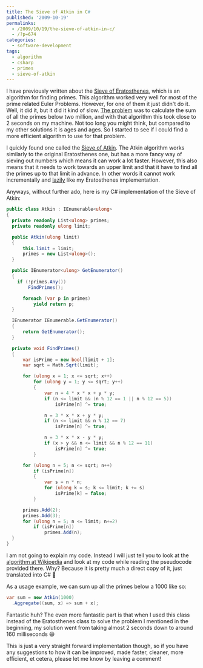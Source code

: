 ---
title: The Sieve of Atkin in C#
published: '2009-10-19'
permalinks:
  - /2009/10/19/the-sieve-of-atkin-in-c/
  - /?p=674
categories:
  - software-development
tags:
  - algorithm
  - csharp
  - primes
  - sieve-of-atkin
---

I have previously written about the [Sieve of Eratosthenes](/?p=626), which is an algorithm for finding primes. This algorithm worked very well for most of the prime related Euler Problems. However, for one of them it just didn't do it. Well, it did it, but it did it kind of slow. [The problem](/?p=543 'Problem 10') was to calculate the sum of all the primes below two million, and with that algorithm this took close to 2 seconds on my machine. Not too long you might think, but compared to my other solutions it is ages and ages. So I started to see if I could find a more efficient algorithm to use for that problem.

I quickly found one called the [Sieve of Atkin](https://en.wikipedia.org/wiki/Sieve_of_Atkin). The Atkin algorithm works similarly to the original Eratosthenes one, but has a more fancy way of sieving out numbers which means it can work a lot faster. However, this also means that it needs to work towards an upper limit and that it have to find all the primes up to that limit in advance. In other words it cannot work incrementally and [lazily](https://en.wikipedia.org/wiki/Lazy_loading) like my Eratosthenes implementation.

Anyways, without further ado, here is my C# implementation of the Sieve of Atkin:

```csharp
public class Atkin : IEnumerable<ulong>
{
  private readonly List<ulong> primes;
  private readonly ulong limit;

  public Atkin(ulong limit)
  {
      this.limit = limit;
      primes = new List<ulong>();
  }

  public IEnumerator<ulong> GetEnumerator()
  {
    if (!primes.Any())
        FindPrimes();

      foreach (var p in primes)
          yield return p;
  }

  IEnumerator IEnumerable.GetEnumerator()
  {
      return GetEnumerator();
  }

  private void FindPrimes()
  {
      var isPrime = new bool[limit + 1];
      var sqrt = Math.Sqrt(limit);

      for (ulong x = 1; x <= sqrt; x++)
          for (ulong y = 1; y <= sqrt; y++)
          {
              var n = 4 * x * x + y * y;
              if (n <= limit && (n % 12 == 1 || n % 12 == 5))
                  isPrime[n] ^= true;

              n = 3 * x * x + y * y;
              if (n <= limit && n % 12 == 7)
                  isPrime[n] ^= true;

              n = 3 * x * x - y * y;
              if (x > y && n <= limit && n % 12 == 11)
                  isPrime[n] ^= true;
          }

      for (ulong n = 5; n <= sqrt; n++)
          if (isPrime[n])
          {
              var s = n * n;
              for (ulong k = s; k <= limit; k += s)
                  isPrime[k] = false;
          }

      primes.Add(2);
      primes.Add(3);
      for (ulong n = 5; n <= limit; n+=2)
          if (isPrime[n])
              primes.Add(n);
  }
}
```

I am not going to explain my code. Instead I will just tell you to look at the [algorithm at Wikipedia](https://en.wikipedia.org/wiki/Sieve_of_Atkin#Algorithm) and look at my code while reading the pseudocode provided there. Why? Because it is pretty much a direct copy of it, just translated into C# 🙂

As a usage example, we can sum up all the primes below a 1000 like so:

```csharp
var sum = new Atkin(1000)
  .Aggregate((sum, x) => sum + x);
```

Fantastic huh? The even more fantastic part is that when I used this class instead of the Eratosthenes class to solve the problem I mentioned in the beginning, my solution went from taking almost 2 seconds down to around 160 milliseconds 😄

This is just a very straight forward implementation though, so if you have any suggestions to how it can be improved, made faster, cleaner, more efficient, et cetera, please let me know by leaving a comment!
